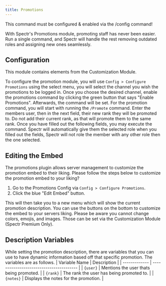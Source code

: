 ```yaml
---
title: Promotions
---
```


<Warning>This command must be configured & enabled via the /config command!</Warning>

With Spectr's Promotions module, promoting staff has never been easier. Run a single command, and Spectr will handle the rest removing outdated roles and assigning new ones seamlessly.
## Configuration

<Info>This module contains elements from the Customization Module.</Info>

To configure the promotion module, you will use `Config > Configure Promotions` using the select menu, you will select the channel you wish the promotions to be logged in. Once you choose the desired channel, enable the promotions command by clicking the green button that says "Enable Promotions". Afterwards, the command will be set. For the promotion command, you will start with running the `/Promote` command. Enter the members user, then in the next field, their new rank they will be promoted to. Do not add their current rank, as that will promote them to the same rank. Once you have filled out the following fields, you may execute the command. Spectr will automatically give them the selected role when you filled out the fields, Spectr will not role the member with any other role then the one selected. 

## Editing the Embed
The promotions plugin allows server management to customize the promotion embed to their liking. Please follow the steps below to customize the promotion embed to your liking?

1. Go to the Promotions Config via `Config > Configure Promotions`.
2. Click the blue "Edit Embed" button. 

This will then take you to a new menu which will show the current promotion description. You can use the buttons on the bottom to customize the embed to your servers liking. Please be aware you cannot change colors, emojis, and images. Those can be set via the Customization Module (Spectr Premium Only). 

## Description Variables
While setting the promotion description, there are variables that you can use to have dynamic information based off that specific promotion. The variables are as follows.
| Variable Name | Description                              |
| ------------- | ---------------------------------------- |
| `{user}`      | Mentions the user thats being promoted.  |
| `{rank}`      | The rank the user has being promoted to. |
| `{notes}`     | Displays the notes for the promotion.    |